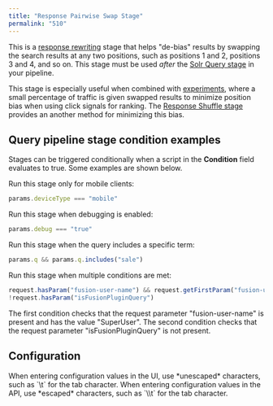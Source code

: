 ```yaml
---
title: "Response Pairwise Swap Stage"
permalink: "510"
---
```


This is a [response rewriting](/fusion/5.9/449/response-rewriting) stage that helps "de-bias" results by swapping the search results at any two positions, such as positions 1 and 2, positions 3 and 4, and so on. This stage must be used *after* the [Solr Query stage](/fusion/5.9/265/solr-query-stage) in your pipeline.

This stage is especially useful when combined with [experiments](/fusion/5.9/460/experiments), where a small percentage of traffic is given swapped results to minimize position bias when using click signals for ranking. The [Response Shuffle stage](/fusion/5.9/524/response-shuffle-stage) provides an another method for minimizing this bias.

## Query pipeline stage condition examples

Stages can be triggered conditionally when a script in the **Condition** field evaluates to true.
Some examples are shown below.

Run this stage only for mobile clients:

```js
params.deviceType === "mobile"
```

Run this stage when debugging is enabled:

```js
params.debug === "true"
```

Run this stage when the query includes a specific term:

```js
params.q && params.q.includes("sale")
```

Run this stage when multiple conditions are met:

```js
request.hasParam("fusion-user-name") && request.getFirstParam("fusion-user-name").equals("SuperUser");
!request.hasParam("isFusionPluginQuery")
```

The first condition checks that the request parameter "fusion-user-name" is present and has the value "SuperUser".
The second condition checks that the request parameter "isFusionPluginQuery" is not present.

## Configuration

<Tip>
When entering configuration values in the UI, use *unescaped* characters, such as `\t` for the tab character. When entering configuration values in the API, use *escaped* characters, such as `\\t` for the tab character.
</Tip>




<SchemaParamFields schema={schema}/>
